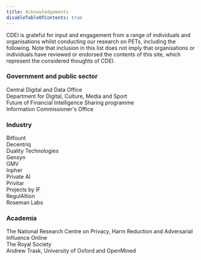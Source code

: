 ```yaml
---
title: Acknowledgements
disableTableOfContents: true
---
```



<CookieBanner />

CDEI is grateful for input and engagement from a range of individuals and organisations whilst conducting our research on PETs, including the following. Note that inclusion in this list does not imply that organisations or individuals have reviewed or endorsed the contents of this site, which represent the considered thoughts of CDEI.

### Government and public sector

Central Digital and Data Office <br />
Department for Digital, Culture, Media and Sport <br />
Future of Financial Intelligence Sharing programme <br />
Information Commissioner's Office

### Industry

Bitfount<br />
Decentriq<br />
Duality Technologies<br />
Gensyn<br />
GMV<br />
Inpher<br />
Private AI<br />
Privitar<br />
Projects by IF<br />
RegulAItion<br />
Roseman Labs

### Academia

The National Research Centre on Privacy, Harm Reduction and Adversarial Influence Online<br />
The Royal Society<br />
Andrew Trask, University of Oxford and OpenMined
